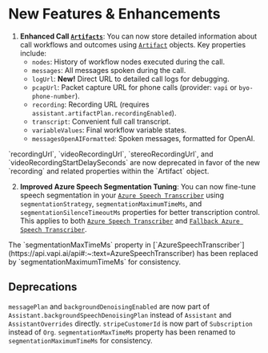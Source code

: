 # New Features & Enhancements

1. **Enhanced Call [`Artifacts`](https://api.vapi.ai/api#:~:text=Artifact)**: You can now store detailed information about call workflows and outcomes using [`Artifact`](https://api.vapi.ai/api#:~:text=Artifact) objects. Key properties include:
    - `nodes`: History of workflow nodes executed during the call.
    - `messages`: All messages spoken during the call.
    - `logUrl`: **New!** Direct URL to detailed call logs for debugging.
    - `pcapUrl`: Packet capture URL for phone calls (provider: `vapi` or `byo-phone-number`).
    - `recording`: Recording URL (requires `assistant.artifactPlan.recordingEnabled`).
    - `transcript`: Convenient full call transcript.
    - `variableValues`: Final workflow variable states.
    - `messagesOpenAIFormatted`: Spoken messages, formatted for OpenAI.

<Warning>
    `recordingUrl`, `videoRecordingUrl`, `stereoRecordingUrl`, and `videoRecordingStartDelaySeconds` are now deprecated in favor of the new `recording` and related properties within the `Artifact` object.
</Warning>

2. **Improved Azure Speech Segmentation Tuning**: You can now fine-tune speech segmentation in your [`Azure Speech Transcriber`](https://api.vapi.ai/api#:~:text=AzureSpeechTranscriber) using `segmentationStrategy`, `segmentationMaximumTimeMs`, and `segmentationSilenceTimeoutMs` properties for better transcription control. This applies to both [`Azure Speech Transcriber`](https://api.vapi.ai/api#:~:text=AzureSpeechTranscriber) and [`Fallback Azure Speech Transcriber`](https://api.vapi.ai/api#:~:text=FallbackAzureSpeechTranscriber).

<Warning>
    The `segmentationMaxTimeMs` property in [`AzureSpeechTranscriber`](https://api.vapi.ai/api#:~:text=AzureSpeechTranscriber) has been replaced by `segmentationMaximumTimeMs` for consistency.
</Warning>

## Deprecations
<CardGroup cols={3}>
  <Card title="Assistant & Related Objects" icon="cog">
    <code>messagePlan</code> and <code>backgroundDenoisingEnabled</code> are now part of <code>Assistant.backgroundSpeechDenoisingPlan</code> instead of <code>Assistant</code> and <code>AssistantOverrides</code> directly.
  </Card>
  <Card title="Org" icon="building">
    <code>stripeCustomerId</code> is now part of <code>Subscription</code> instead of <code>Org</code>.
  </Card>
  <Card title="AzureSpeechTranscriber" icon="brands microsoft">
    <code>segmentationMaxTimeMs</code> property has been renamed to <code>segmentationMaximumTimeMs</code> for consistency.
  </Card>
</CardGroup>

